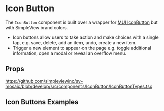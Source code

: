 
<Meta title='Components/IconButton/Readme' />

# Icon Button

The `IconButton` component is built over a wrapper for [MUI IconButton](https://mui.com/material-ui/react-button/#icon-button) but with SimpleView brand colors.

- Icon buttons allow users to take action and make choices with a single tap, e.g. save, delete, add an item, undo, create a new item. 
- Trigger a new element to appear on the page e.g. toggle additional information, open a modal or reveal an overflow menu.

## Props

https://github.com/simpleviewinc/sv-mosaic/blob/develop/src/components/IconButton/IconButtonTypes.tsx

## Icon Buttons Examples

<Preview withSource='none'>
  <stories.Example />
</Preview>
